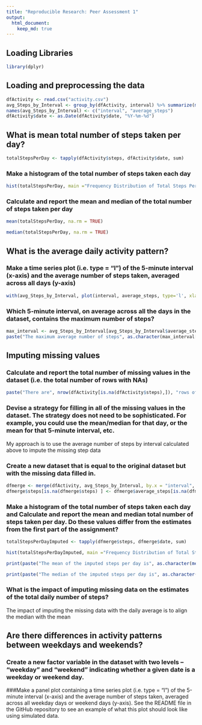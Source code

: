 ```yaml
---
title: "Reproducible Research: Peer Assessment 1"
output: 
  html_document:
    keep_md: true
---
```

## Loading Libraries
```r
library(dplyr)
```

## Loading and preprocessing the data
```r
dfActivity <- read.csv("activity.csv")
avg_Steps_by_Interval <- group_by(dfActivity, interval) %>% summarize(mean(steps, na.rm=TRUE))
names(avg_Steps_by_Interval) <- c("interval", "average_steps")
dfActivity$date <- as.Date(dfActivity$date, "%Y-%m-%d")

```

## What is mean total number of steps taken per day?
```r
totalStepsPerDay <- tapply(dfActivity$steps, dfActivity$date, sum)
```

### Make a histogram of the total number of steps taken each day
```r
hist(totalStepsPerDay, main ="Frequency Distribution of Total Steps Per Day", xlab="Steps Per Day")
```

### Calculate and report the mean and median of the total number of steps taken per day
```r
mean(totalStepsPerDay, na.rm = TRUE)
```

```r
median(totalStepsPerDay, na.rm = TRUE)
```
## What is the average daily activity pattern?
### Make a time series plot (i.e. type = "l") of the 5-minute interval (x-axis) and the average number of steps taken, averaged across all days (y-axis)
```r
with(avg_Steps_by_Interval, plot(interval, average_steps, type='l', xlab='5-minute interval', ylab='Average Number of Steps'))
```
### Which 5-minute interval, on average across all the days in the dataset, contains the maximum number of steps?
```r
max_interval <- avg_Steps_by_Interval[avg_Steps_by_Interval$average_steps == max(avg_Steps_by_Interval$average_steps) , ]
paste("The maximum average number of steps", as.character(max_interval[1,2]), "occurs during interval", as.character(max_interval[1,1]))
```
## Imputing missing values
### Calculate and report the total number of missing values in the dataset (i.e. the total number of rows with NAs)
```r
paste("There are", nrow(dfActivity[is.na(dfActivity$steps),]), "rows of missing steps data")
```

### Devise a strategy for filling in all of the missing values in the dataset. The strategy does not need to be sophisticated. For example, you could use the mean/median for that day, or the mean for that 5-minute interval, etc.  
My approach is to use the average number of steps by interval calculated above to impute the missing step data

### Create a new dataset that is equal to the original dataset but with the missing data filled in.
```r
dfmerge <- merge(dfActivity, avg_Steps_by_Interval, by.x = "interval", by.y= "interval")
dfmerge$steps[is.na(dfmerge$steps) ] <- dfmerge$average_steps[is.na(dfmerge$steps) ]
```

### Make a histogram of the total number of steps taken each day and Calculate and report the mean and median total number of steps taken per day. Do these values differ from the estimates from the first part of the assignment? 
```r
totalStepsPerDayImputed <- tapply(dfmerge$steps, dfmerge$date, sum)

hist(totalStepsPerDayImputed, main ="Frequency Distribution of Total Steps Per Day", xlab="Steps Per Day")
```

```r
print(paste("The mean of the imputed steps per day is", as.character(mean(totalStepsPerDayImputed))))

print(paste("The median of the imputed steps per day is", as.character(median(totalStepsPerDayImputed))))

```

### What is the impact of imputing missing data on the estimates of the total daily number of steps?  
The impact of imputing the missing data with the daily average is to align the median with the mean

## Are there differences in activity patterns between weekdays and weekends?
### Create a new factor variable in the dataset with two levels – “weekday” and “weekend” indicating whether a given date is a weekday or weekend day.

###Make a panel plot containing a time series plot (i.e. type = "l") of the 5-minute interval (x-axis) and the average number of steps taken, averaged across all weekday days or weekend days (y-axis). See the README file in the GitHub repository to see an example of what this plot should look like using simulated data.
